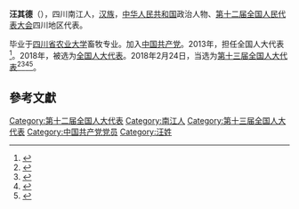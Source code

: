 {{Infobox person|name=汪其德|birth_date={{birth year and age|1978|09}}|ancestor=[[四川|四川]][[南江|南江]]|nationality={{PRC}}|title=[[全国人大代表|全国人大代表]]|ethnicity=[[汉族|汉族]]|gender=男|party=[[中国共产党|中国共产党]]}}

'''汪其德'''（{{bd|1978年|9月|}}），四川南江人，[[汉族|汉族]]，[[中华人民共和国|中华人民共和国]]政治人物、[[第十二届全国人民代表大会|第十二届全国人民代表大会]]四川地区代表。

毕业于[[四川省农业大学|四川省农业大学]]畜牧专业。加入[[中国共产党|中国共产党]]。2013年，担任全国人大代表<ref>{{cite news|title=全国人大代表信息-汪其德|url=http://210.82.31.1:8084/delegate/viewDelegate.action?dbid=122161|accessdate=2013-04-05|newspaper=全国人大网|archive-url=https://web.archive.org/web/20180929162327/http://www.npc.gov.cn/delegate/viewDelegate.action?dbid=122161|archive-date=2018-09-29|dead-url=yes}}</ref>。2018年，被选为[[全国人大代表|全国人大代表]]{{refnest|{{Cite web|url= http://210.82.31.1:8084/delegate/viewDelegate.action?dbid=132172|title=全国人民代表大会代表信息-汪其德|accessdate=2018-03-24|work=中国人大网}}{{Dead link|date=2020年2月 |bot=InternetArchiveBot |fix-attempted=yes }}}}。2018年2月24日，当选为[[第十三届全国人大代表|第十三届全国人大代表]]<ref>{{Cite web|title=（受权发布）中华人民共和国第十三届全国人民代表大会代表名单-中新网|url=http://www.chinanews.com/gn/2018/02-25/8453959.shtml|accessdate=2021-02-19|work=[[中国新闻网|中国新闻网]]|archive-date=2018-02-27|archive-url=https://web.archive.org/web/20180227031724/http://www.chinanews.com/gn/2018/02-25/8453959.shtml|dead-url=no}}</ref><ref>{{cite web | title=中华人民共和国第十三届全国人民代表大会代表名单 | website=[[光明网_(中国)|光明网]] | date=2018-02-25 | url=https://news.gmw.cn/2018-02/25/content_27792557.htm | language=zh | access-date=2021-02-19 | archive-date=2021-10-19 | archive-url=https://web.archive.org/web/20211019124618/https://news.gmw.cn/2018-02/25/content_27792557.htm | dead-url=no }}</ref><ref>{{cite web | title=第十三届全国人民代表大会代表名单（2980名） | website=[[澎湃新闻|澎湃新闻]]-The Paper | url=https://www.thepaper.cn/newsDetail_forward_2008905 | language=zh | access-date=2021-02-19 | archive-date=2018-03-23 | archive-url=https://web.archive.org/web/20180323190049/https://www.thepaper.cn/newsDetail_forward_2008905 | dead-url=no }}</ref><ref>{{cite web | title=中华人民共和国第十三届全国人民代表大会代表名单 | website=[[中国网|中国网]] | date=2018-02-25 | url=http://news.china.com.cn/2018-02/25/content_50599587.htm | language=zh | access-date=2021-02-19 | archive-date=2021-02-21 | archive-url=https://web.archive.org/web/20210221201146/http://news.china.com.cn/2018-02/25/content_50599587.htm | dead-url=no }}</ref>。

==參考文獻==
{{reflist}}

[[Category:第十二届全国人大代表|Category:第十二届全国人大代表]]
[[Category:南江人|Category:南江人]]
[[Category:第十三届全国人大代表|Category:第十三届全国人大代表]]
[[Category:中国共产党党员|Category:中国共产党党员]]
[[Category:汪姓|Category:汪姓]]


{{中国政治人物小作品}}